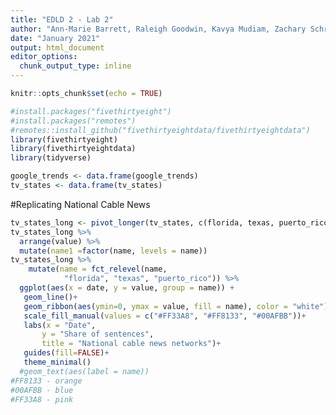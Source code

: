 ```yaml
---
title: "EDLD 2 - Lab 2"
author: "Ann-Marie Barrett, Raleigh Goodwin, Kavya Mudiam, Zachary Schroeder,  Vinita Vader"
date: "January 2021"
output: html_document
editor_options: 
  chunk_output_type: inline
---
```


```r
knitr::opts_chunk$set(echo = TRUE)
```

```r
#install.packages("fivethirtyeight")
#install.packages("remotes")
#remotes::install_github("fivethirtyeightdata/fivethirtyeightdata")
library(fivethirtyeight)
library(fivethirtyeightdata)
library(tidyverse)

google_trends <- data.frame(google_trends)
tv_states <- data.frame(tv_states)
```

#Replicating National Cable News 
```r
tv_states_long <- pivot_longer(tv_states, c(florida, texas, puerto_rico))
tv_states_long %>%
  arrange(value) %>%
  mutate(name1 =factor(name, levels = name))
tv_states_long %>%
    mutate(name = fct_relevel(name,
            "florida", "texas", "puerto_rico")) %>%
  ggplot(aes(x = date, y = value, group = name)) +
   geom_line()+
   geom_ribbon(aes(ymin=0, ymax = value, fill = name), color = "white")+
   scale_fill_manual(values = c("#FF33A8", "#FF8133", "#00AFBB"))+
   labs(x = "Date",
       y = "Share of sentences",
       title = "National cable news networks")+
   guides(fill=FALSE)+
   theme_minimal()
  #geom_text(aes(label = name))
#FF8133 - orange
#00AFBB - blue
#FF33A8 - pink

```

